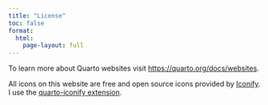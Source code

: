 ```yaml
---
title: "License"
toc: false
format:
  html: 
    page-layout: full
---
```


To learn more about Quarto websites visit <https://quarto.org/docs/websites>.


All icons on this website are free and open source icons provided by [Iconify](https://icon-sets.iconify.design/). I use the [quarto-iconify extension](https://github.com/mcanouil/quarto-iconify).